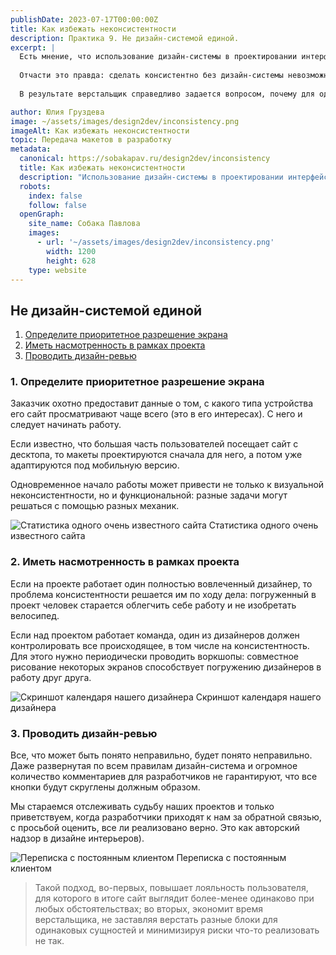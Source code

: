 ```yaml
---
publishDate: 2023-07-17T00:00:00Z
title: Как избежать неконсистентности
description: Практика 9. Не дизайн-системой единой.
excerpt: |
  Есть мнение, что использование дизайн-системы в проектировании интерфейса обеспечивает консистентность всего этого интерфейса.
  
  Отчасти это правда: сделать консистентно без дизайн-системы невозможно, но ей одной все не ограничивается. Один и тот же экран два дизайнера могут спроектировать при помощи одинаковых элементов совершенно по-разному. Особенно часто это случается на больших проектах, когда один рисует десктоп, второй мобильную версию и делают это параллельно, потому что сроки поджимают (ну а как иначе?).
  
  В результате верстальщик справедливо задается вопросом, почему для одного и того же экрана нужно верстать два принципиально разных блока.

author: Юлия Груздева
image: ~/assets/images/design2dev/inconsistency.png
imageAlt: Как избежать неконсистентности
topic: Передача макетов в разработку
metadata:
  canonical: https://sobakapav.ru/design2dev/inconsistency
  title: Как избежать неконсистентности
  description: "Использование дизайн-системы в проектировании интерфейса обеспечивает консистентность всего этого интерфейса"
  robots:
    index: false
    follow: false
  openGraph:
    site_name: Собака Павлова
    images:
      - url: '~/assets/images/design2dev/inconsistency.png'
        width: 1200
        height: 628
    type: website
---
```




## Не дизайн-системой единой

1. [Определите приоритетное разрешение экрана](#anchor1)
2. [Иметь насмотренность в рамках проекта](#anchor2)
3. [Проводить дизайн-ревью](#anchor3)

### <a name="anchor1"></a> 1. Определите приоритетное разрешение экрана

Заказчик охотно предоставит данные о том, с какого типа устройства его сайт просматривают чаще всего (это в его интересах). С него и следует начинать работу.

Если известно, что большая часть пользователей посещает сайт с десктопа, то макеты проектируются сначала для него, а потом уже адаптируются под мобильную версию.

Одновременное начало работы может привести не только к визуальной неконсистентности, но и функциональной: разные задачи могут решаться с помощью разных механик.

![Статистика одного очень известного сайта](~/assets/images/design2dev/dd9-1.png)
Статистика одного очень известного сайта

### <a name="anchor2"></a> 2. Иметь насмотренность в рамках проекта

Если на проекте работает один полностью вовлеченный дизайнер, то проблема консистентности решается им по ходу дела: погруженный в проект человек старается облегчить себе работу и не изобретать велосипед.

Если над проектом работает команда, один из дизайнеров должен контролировать все происходящее, в том числе на консистентность. Для этого нужно периодически проводить воркшопы: совместное рисование некоторых экранов способствует погружению дизайнеров в работу друг друга.

![Скриншот календаря нашего дизайнера](~/assets/images/design2dev/dd9-2.png)
Скриншот календаря нашего дизайнера

### <a name="anchor3"></a> 3. Проводить дизайн-ревью

Все, что может быть понято неправильно, будет понято неправильно. Даже развернутая по всем правилам дизайн-система и огромное количество комментариев для разработчиков не гарантируют, что все кнопки будут скруглены должным образом.

Мы стараемся отслеживать судьбу наших проектов и только приветствуем, когда разработчики приходят к нам за обратной связью, с просьбой оценить, все ли реализовано верно. Это как авторский надзор в дизайне интерьеров).

![Переписка с постоянным клиентом](~/assets/images/design2dev/dd9-3.jpg)
Переписка с постоянным клиентом

>Такой подход, во-первых, повышает лояльность пользователя, для которого в итоге сайт выглядит более-менее одинаково при любых обстоятельствах; во вторых, экономит время верстальщика, не заставляя верстать разные блоки для одинаковых сущностей и минимизируя риски что-то реализовать не так.

